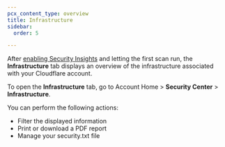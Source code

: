 ```yaml
---
pcx_content_type: overview
title: Infrastructure
sidebar:
  order: 5

---
```


After [enabling Security Insights](/security-center/get-started/) and letting the first scan run, the **Infrastructure** tab displays an overview of the infrastructure associated with your Cloudflare account.

To open the **Infrastructure** tab, go to Account Home > **Security Center** > **Infrastructure**.

You can perform the following actions:

* Filter the displayed information
* Print or download a PDF report
* Manage your security.txt file